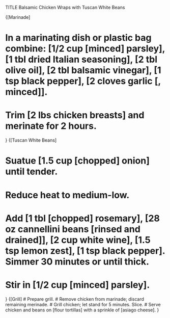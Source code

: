 TITLE Balsamic Chicken Wraps with Tuscan White Beans

{[Marinade]

# In a marinating dish or plastic bag combine: [1/2 cup [minced] parsley], [1 tbl dried Italian seasoning], [2 tbl olive oil], [2 tbl balsamic vinegar], [1 tsp black pepper], [2 cloves garlic [, minced]].
# Trim [2 lbs chicken breasts] and merinate for 2 hours.
}
{[Tuscan White Beans]

# Suatue [1.5 cup [chopped] onion] until tender.
# Reduce heat to medium-low.
# Add [1 tbl [chopped] rosemary], [28 oz cannellini beans [rinsed and drained]], [2 cup white wine], [1.5 tsp lemon zest], [1 tsp black pepper]. Simmer 30 minutes or until thick.
# Stir in [1/2 cup [minced] parsley].

}
{[Grill]
# Prepare grill.
# Remove chicken from marinade; discard remaining merinade.
# Grill chicken; let stand for 5 minutes. Slice.
# Serve chicken and beans on [flour tortillas] with a sprinkle of [asiago cheese].
}
